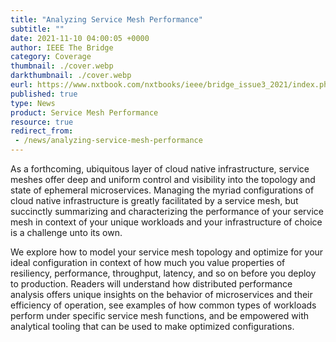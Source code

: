 ```yaml
---
title: "Analyzing Service Mesh Performance"
subtitle: ""
date: 2021-11-10 04:00:05 +0000
author: IEEE The Bridge
category: Coverage
thumbnail: ./cover.webp
darkthumbnail: ./cover.webp
eurl: https://www.nxtbook.com/nxtbooks/ieee/bridge_issue3_2021/index.php#/p/16
published: true
type: News
product: Service Mesh Performance
resource: true
redirect_from:
 - /news/analyzing-service-mesh-performance
---
```



<NewsWrapper>

As a forthcoming, ubiquitous layer of cloud native infrastructure, service meshes offer deep and uniform control and visibility into the topology and state of ephemeral microservices. Managing the myriad configurations of cloud native infrastructure is greatly facilitated by a service mesh, but succinctly summarizing and characterizing the performance of your service mesh in context of your unique workloads and your infrastructure of choice is a challenge unto its own.

We explore how to model your service mesh topology and optimize for your ideal configuration in context of how much you value properties of resiliency, performance, throughput, latency, and so on before you deploy to production. Readers will understand how distributed performance analysis offers unique insights on the behavior of microservices and their efficiency of operation, see examples of how common types of workloads perform under specific service mesh functions, and be empowered with analytical tooling that can be used to make optimized configurations.

</NewsWrapper>